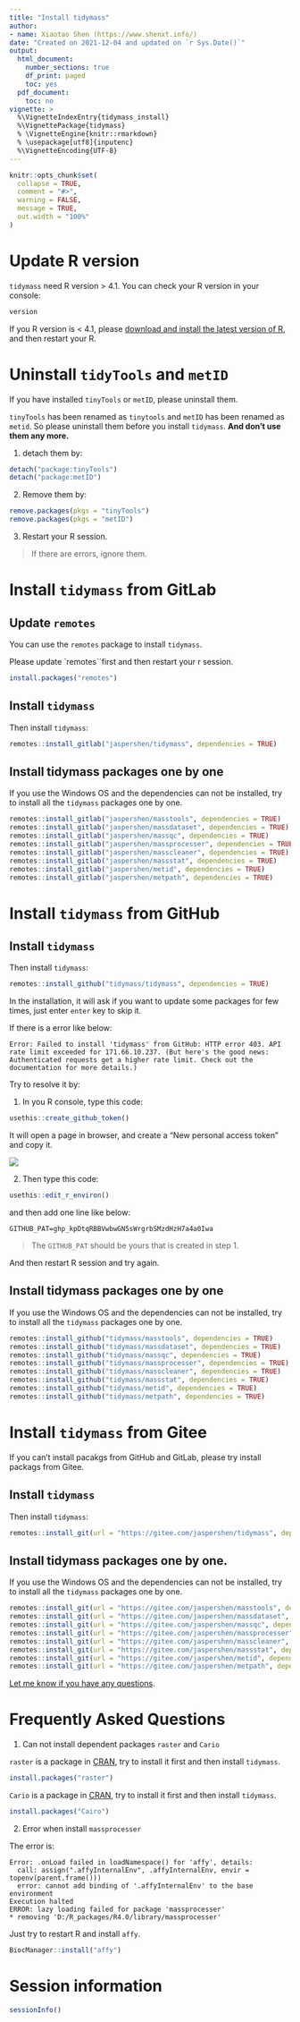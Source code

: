 ```yaml
---
title: "Install tidymass"
author:
- name: Xiaotao Shen (https://www.shenxt.info/)
date: "Created on 2021-12-04 and updated on `r Sys.Date()`"
output:
  html_document:
    number_sections: true
    df_print: paged
    toc: yes
  pdf_document:
    toc: no
vignette: >
  %\VignetteIndexEntry{tidymass_install}
  %\VignettePackage{tidymass}
  % \VignetteEngine{knitr::rmarkdown}
  % \usepackage[utf8]{inputenc}
  %\VignetteEncoding{UTF-8}
---
```


```r
knitr::opts_chunk$set(
  collapse = TRUE,
  comment = "#>",
  warning = FALSE,
  message = TRUE,
  out.width = "100%"
)
```

# **Update R version**

`tidymass` need R version > 4.1. You can check your R version in your console:

```r
version
```

If you R version is < 4.1, please [download and install the latest version of R](https://cran.r-project.org/mirrors.html), and then restart your R.

# **Uninstall `tidyTools` and `metID`**

If you have installed `tinyTools` or `metID`, please uninstall them.

`tinyTools` has been renamed as `tinytools` and `metID` has been renamed as `metid`. So please uninstall them before you install `tidymass`. **And don't use them any more.**

1. detach them by:

```r
detach("package:tinyTools")
detach("package:metID")
```

2. Remove them by:

```r
remove.packages(pkgs = "tinyTools")
remove.packages(pkgs = "metID")
```

3. Restart your R session. 

> If there are errors, ignore them.

# **Install `tidymass` from GitLab**

## Update `remotes`

You can use the `remotes` package to install `tidymass`. 

Please update `remotes``first and then restart your r session.

```r
install.packages("remotes")
```

## Install `tidymass`

Then install `tidymass`:

```r
remotes::install_gitlab("jaspershen/tidymass", dependencies = TRUE)
```

## Install tidymass packages one by one

If you use the Windows OS and the dependencies can not be installed, try to install all the `tidymass` packages one by one.

```r
remotes::install_gitlab("jaspershen/masstools", dependencies = TRUE)
remotes::install_gitlab("jaspershen/massdataset", dependencies = TRUE)
remotes::install_gitlab("jaspershen/massqc", dependencies = TRUE)
remotes::install_gitlab("jaspershen/massprocesser", dependencies = TRUE)
remotes::install_gitlab("jaspershen/masscleaner", dependencies = TRUE)
remotes::install_gitlab("jaspershen/massstat", dependencies = TRUE)
remotes::install_gitlab("jaspershen/metid", dependencies = TRUE)
remotes::install_gitlab("jaspershen/metpath", dependencies = TRUE)
```


# **Install `tidymass` from GitHub**

## Install `tidymass`

Then install `tidymass`:

```r
remotes::install_github("tidymass/tidymass", dependencies = TRUE)
```

In the installation, it will ask if you want to update some packages for few times, just enter `enter` key to skip it.

If there is a error like below:

```
Error: Failed to install 'tidymass' from GitHub: HTTP error 403. API rate limit exceeded for 171.66.10.237. (But here's the good news: Authenticated requests get a higher rate limit. Check out the documentation for more details.)
```

Try to resolve it by:

1. In you R console, type this code:

```r
usethis::create_github_token()
```

It will open a page in browser, and create a "New personal access token" and copy it.

![](figures/Screen-Shot-2021-12-24-at-9.28.18-PM.png)

2. Then type this code:

```r
usethis::edit_r_environ()
```

and then add one line like below:

```
GITHUB_PAT=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
```
> The `GITHUB_PAT` should be yours that is created in step 1.

And then restart R session and try again.


## Install tidymass packages one by one

If you use the Windows OS and the dependencies can not be installed, try to install all the `tidymass` packages one by one.

```r
remotes::install_github("tidymass/masstools", dependencies = TRUE)
remotes::install_github("tidymass/massdataset", dependencies = TRUE)
remotes::install_github("tidymass/massqc", dependencies = TRUE)
remotes::install_github("tidymass/massprocesser", dependencies = TRUE)
remotes::install_github("tidymass/masscleaner", dependencies = TRUE)
remotes::install_github("tidymass/massstat", dependencies = TRUE)
remotes::install_github("tidymass/metid", dependencies = TRUE)
remotes::install_github("tidymass/metpath", dependencies = TRUE)
```


# **Install `tidymass` from Gitee**

If you can't install pacakgs from GitHub and GitLab, please try install packags from Gitee.

## Install `tidymass`

Then install `tidymass`:

```r
remotes::install_git(url = "https://gitee.com/jaspershen/tidymass", dependencies = TRUE)
```

## Install tidymass packages one by one.

If you use the Windows OS and the dependencies can not be installed, try to install all the `tidymass` packages one by one.

```r
remotes::install_git(url = "https://gitee.com/jaspershen/masstools", dependencies = TRUE)
remotes::install_git(url = "https://gitee.com/jaspershen/massdataset", dependencies = TRUE)
remotes::install_git(url = "https://gitee.com/jaspershen/massqc", dependencies = TRUE)
remotes::install_git(url = "https://gitee.com/jaspershen/massprocesser", dependencies = TRUE)
remotes::install_git(url = "https://gitee.com/jaspershen/masscleaner", dependencies = TRUE)
remotes::install_git(url = "https://gitee.com/jaspershen/massstat", dependencies = TRUE)
remotes::install_git(url = "https://gitee.com/jaspershen/metid", dependencies = TRUE)
remotes::install_git(url = "https://gitee.com/jaspershen/metpath", dependencies = TRUE)
```

[Let me know if you have any questions](shenxt1990@outlook.com).

# **Frequently Asked Questions**

1. Can not install dependent packages `raster` and `Cario`

`raster` is a package in [CRAN](https://cran.r-project.org/web/packages/raster/index.html), try to install it first and then install `tidymass`.

```r
install.packages("raster")
```


`Cario` is a package in [CRAN](https://cran.r-project.org/web/packages/Cairo/index.html), try to install it first and then install `tidymass`.

```r
install.packages("Cairo")
```

2. Error when install `massprocesser`

The error is:

```
Error: .onLoad failed in loadNamespace() for 'affy', details:
  call: assign(".affyInternalEnv", .affyInternalEnv, envir = topenv(parent.frame()))
  error: cannot add binding of '.affyInternalEnv' to the base environment
Execution halted
ERROR: lazy loading failed for package 'massprocesser'
* removing 'D:/R_packages/R4.0/library/massprocesser'
```

Just try to restart R and install `affy`.

```r
BiocManager::install("affy")
```


# **Session information**

```r
sessionInfo()
```



